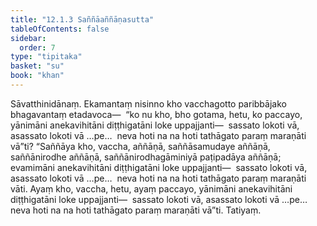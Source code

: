 ```yaml
---
title: "12.1.3 Saññāaññāṇasutta"
tableOfContents: false
sidebar:
  order: 7
type: "tipitaka"
basket: "su"
book: "khan"
---
```



<DynamicBreadcrumb />

<Division number="609" book="khan" bookNo="13" page="219">

<Paragraph number="1240" book="khan">
Sāvatthinidānaṃ. Ekamantaṃ nisinno kho vacchagotto paribbājako bhagavantaṃ etadavoca—  “ko nu kho, bho gotama, hetu, ko paccayo, yānimāni anekavihitāni diṭṭhigatāni loke uppajjanti—  sassato lokoti vā, asassato lokoti vā …pe…  neva hoti na na hoti tathāgato paraṃ maraṇāti vā”ti? “Saññāya kho, vaccha, aññāṇā, saññāsamudaye aññāṇā, saññānirodhe aññāṇā, saññānirodhagāminiyā paṭipadāya aññāṇā; evamimāni anekavihitāni diṭṭhigatāni loke uppajjanti—  sassato lokoti vā, asassato lokoti vā …pe…  neva hoti na na hoti tathāgato paraṃ maraṇāti vāti. Ayaṃ kho, vaccha, hetu, ayaṃ paccayo, yānimāni anekavihitāni diṭṭhigatāni loke uppajjanti—  sassato lokoti vā, asassato lokoti vā …pe…  neva hoti na na hoti tathāgato paraṃ maraṇāti vā”ti.

</Paragraph>
</Division>

<Paragraph number="1241" type="center" book="khan">
Tatiyaṃ.
</Paragraph>